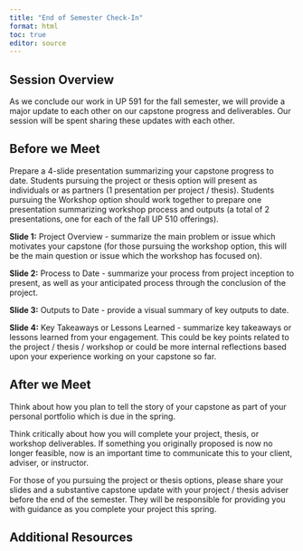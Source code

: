 ```yaml
---
title: "End of Semester Check-In"
format: html
toc: true
editor: source
---
```

## Session Overview

As we conclude our work in UP 591 for the fall semester, we will provide a major update to each other on our capstone progress and deliverables. Our session will be spent sharing these updates with each other.

## Before we Meet

Prepare a 4-slide presentation summarizing your capstone progress to date. Students pursuing the project or thesis option will present as individuals or as partners (1 presentation per project / thesis). Students pursuing the Workshop option should work together to prepare one presentation summarizing workshop process and outputs (a total of 2 presentations, one for each of the fall UP 510 offerings).

**Slide 1:** Project Overview - summarize the main problem or issue which motivates your capstone (for those pursuing the workshop option, this will be the main question or issue which the workshop has focused on).

**Slide 2:** Process to Date - summarize your process from project inception to present, as well as your anticipated process through the conclusion of the project.

**Slide 3:** Outputs to Date - provide a visual summary of key outputs to date.

**Slide 4:** Key Takeaways or Lessons Learned - summarize key takeaways or lessons learned from your engagement. This could be key points related to the project / thesis / workshop or could be more internal reflections based upon your experience working on your capstone so far.

## After we Meet

Think about how you plan to tell the story of your capstone as part of your personal portfolio which is due in the spring.

Think critically about how you will complete your project, thesis, or workshop deliverables. If something you originally proposed is now no longer feasible, now is an important time to communicate this to your client, adviser, or instructor.

For those of you pursuing the project or thesis options, please share your slides and a substantive capstone update with your project / thesis adviser before the end of the semester. They will be responsible for providing you with guidance as you complete your project this spring.

## Additional Resources
